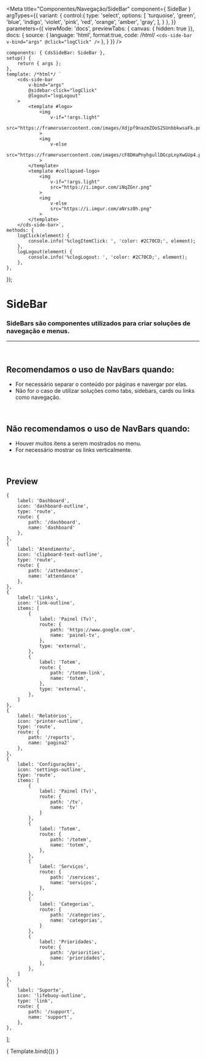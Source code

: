 
<Meta
	title="Componentes/Navegação/SideBar"
	component={ SideBar }
	argTypes={{
		variant: {
			control:{
				type: 'select',
				options: [
					'turquoise',
					'green',
					'blue',
					'indigo',
					'violet',
					'pink',
					'red',
					'orange',
					'amber',
					'gray',
				],
			}
		},
	}}
	parameters={{
		viewMode: 'docs',
		previewTabs: { canvas: { hidden: true }},
		docs: {
			source: {
				language: 'html',
				format:true,
				code: /*html*/
`<cds-side-bar
	v-bind="args"
	@click="logClick"
/>`
			},
		}
	}}
/>

	components: { CdsSideBar: SideBar },
	setup() {
		return { args };
	},
	template: /*html*/ `
		<cds-side-bar
			v-bind="args"
			@sidebar-click="logClick"
			@logout="logLogout"
		>
			<template #logo>
				<img
					v-if="!args.light"
					src="https://framerusercontent.com/images/Xdjpf9nazmZOoS2SUnbbkwsaFk.png"
				>
				<img
					v-else
					src="https://framerusercontent.com/images/cF8DHaPnyhgullDGcpLnyXwGUp4.png"
				>
			</template>
			<template #collapsed-logo>
				<img
					v-if="!args.light"
					src="https://i.imgur.com/iNqZGnr.png"
				>
				<img
					v-else
					src="https://i.imgur.com/aNrsz0h.png"
				>
			</template>
		</cds-side-bar>`,
	methods: {
		logClick(element) {
			console.info('%clogItemClick: ', 'color: #2C70CD;', element);
		},
		logLogout(element) {
			console.info('%clogLogout: ', 'color: #2C70CD;', element);
		},
	},
});

# SideBar

### SideBars são componentes utilizados para criar soluções de navegação e menus.
---
<br />

## Recomendamos o uso de NavBars quando:
- For necessário separar o conteúdo por páginas e navergar por elas.
- Não for o caso de utilizar soluções como tabs, sidebars, cards ou links como navegação.

<br />

## Não recomendamos o uso de NavBars quando:
- Houver muitos itens a serem mostrados no menu.
- For necessário mostrar os links verticalmente.

<br />

## Preview

	{
		label: 'Dashboard',
		icon: 'dashboard-outline',
		type: 'route',
		route: {
			path: '/dashboard',
			name: 'dashboard'
		},
	},
	{
		label: 'Atendimento',
		icon: 'clipboard-text-outline',
		type: 'route',
		route: {
			path: '/attendance',
			name: 'attendance'
		},
	},
	{
		label: 'Links',
		icon: 'link-outline',
		items: [
			{
				label: 'Painel (Tv)',
				route: {
					path: 'https://www.google.com',
					name: 'painel-tv',
				},
				type: 'external',
			},
			{
				label: 'Totem',
				route: {
					path: '/totem-link',
					name: 'totem',
				},
				type: 'external',
			},
		]
	},
	{
		label: 'Relatórios',
		icon: 'printer-outline',
		type: 'route',
		route: {
			path: '/reports',
			name: 'pagina2'
		},
	},
	{
		label: 'Configurações',
		icon: 'settings-outline',
		type: 'route',
		items: [
			{
				label: 'Painel (Tv)',
				route: {
					path: '/tv',
					name: 'tv'
				}
			},
			{
				label: 'Totem',
				route: {
					path: '/totem',
					name: 'totem',
				},
			},
			{
				label: 'Serviços',
				route: {
					path: '/services',
					name: 'serviços',
				},
			},
			{
				label: 'Categorias',
				route: {
					path: '/categories',
					name: 'categorias',
				}
			},
			{
				label: 'Prioridades',
				route: {
					path: '/priorities',
					name: 'prioridades',
				},
			},
		]
	},
	{
		label: 'Suporte',
		icon: 'lifebuoy-outline',
		type: 'link',
		route: {
			path: '/support',
			name: 'support',
		},
	},
];

<Canvas>
	<Story
		name="SideBar"
		args={{
			variant: 'indigo',
			items: items,
			activeItem: items[4],
			userName: 'Joana Mendes',
			userRole: 'Administradora',
			userPicture: 'https://this-person-does-not-exist.com/img/avatar-gen83fa18cdcd216e7220794a23e76fe0dc.jpg',
			collapsible: true,
			logoImage: 'https://framerusercontent.com/images/Xdjpf9nazmZOoS2SUnbbkwsaFk.png',
			collapsedLogoImage: 'https://i.imgur.com/iNqZGnr.png',
			light: false,
		}}
	>
		{ Template.bind({}) }
	</Story>
</Canvas>

<ArgsTable story="SideBar" />

